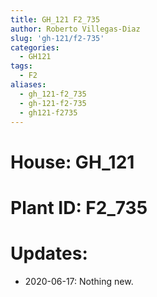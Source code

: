 ```yaml
---
title: GH_121 F2_735
author: Roberto Villegas-Diaz
slug: 'gh-121/f2-735'
categories:
  - GH121
tags:
  - F2
aliases:
  - gh_121-f2_735
  - gh-121-f2-735
  - gh121-f2735
---
```


# **House**: GH_121
# **Plant ID**: F2_735
# **Updates**: 
 - 2020-06-17: Nothing new.
